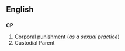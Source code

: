==English==

==={{initialism}}===
'''CP'''

#[[Corporal punishment]] (''as a sexual practice'')
#Custodial Parent